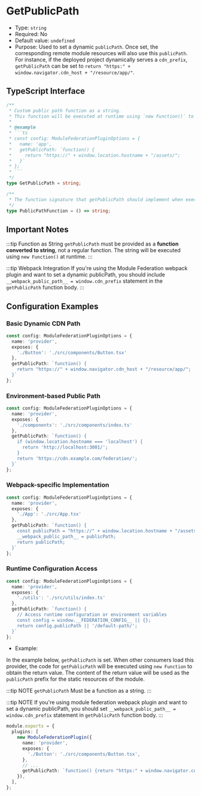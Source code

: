 # GetPublicPath

- Type: `string`
- Required: No
- Default value: `undefined`
- Purpose: Used to set a dynamic `publicPath`. Once set, the corresponding remote module resources will also use this `publicPath`. For instance, if the deployed project dynamically serves a `cdn_prefix`, `getPublicPath` can be set to `return "https:" + window.navigator.cdn_host + "/resource/app/"`.

## TypeScript Interface

```ts
/**
 * Custom public path function as a string.
 * This function will be executed at runtime using `new Function()` to determine the dynamic publicPath.
 * 
 * @example
 * ```ts
 * const config: ModuleFederationPluginOptions = {
 *   name: 'app',
 *   getPublicPath: `function() {
 *     return "https://" + window.location.hostname + "/assets/";
 *   }`
 * };
 * ```
 */
type GetPublicPath = string;

/**
 * The function signature that getPublicPath should implement when executed at runtime
 */
type PublicPathFunction = () => string;
```

## Important Notes

:::tip Function as String
`getPublicPath` must be provided as a **function converted to string**, not a regular function. The string will be executed using `new Function()` at runtime.
:::

:::tip Webpack Integration
If you're using the Module Federation webpack plugin and want to set a dynamic publicPath, you should include `__webpack_public_path__ = window.cdn_prefix` statement in the `getPublicPath` function body.
:::

## Configuration Examples

### Basic Dynamic CDN Path

```ts
const config: ModuleFederationPluginOptions = {
  name: 'provider',
  exposes: {
    './Button': './src/components/Button.tsx'
  },
  getPublicPath: `function() {
    return "https://" + window.navigator.cdn_host + "/resource/app/";
  }`
};
```

### Environment-based Public Path

```ts
const config: ModuleFederationPluginOptions = {
  name: 'provider',
  exposes: {
    './components': './src/components/index.ts'
  },
  getPublicPath: `function() {
    if (window.location.hostname === 'localhost') {
      return 'http://localhost:3001/';
    }
    return 'https://cdn.example.com/federation/';
  }`
};
```

### Webpack-specific Implementation

```ts
const config: ModuleFederationPluginOptions = {
  name: 'provider',
  exposes: {
    './App': './src/App.tsx'
  },
  getPublicPath: `function() {
    const publicPath = "https://" + window.location.hostname + "/assets/";
    __webpack_public_path__ = publicPath;
    return publicPath;
  }`
};
```

### Runtime Configuration Access

```ts
const config: ModuleFederationPluginOptions = {
  name: 'provider',
  exposes: {
    './utils': './src/utils/index.ts'
  },
  getPublicPath: `function() {
    // Access runtime configuration or environment variables
    const config = window.__FEDERATION_CONFIG__ || {};
    return config.publicPath || '/default-path/';
  }`
};
```

- Example:

In the example below, `getPublicPath` is set. When other consumers load this provider, the code for `getPublicPath` will be executed using `new Function` to obtain the return value. The content of the return value will be used as the `publicPath` prefix for the static resources of the module.

:::tip NOTE
```getPublicPath``` Must be a function as a string.
:::

:::tip NOTE
If you're using module federation webpack plugin and want to set a dynamic publicPath, you should set `__webpack_public_path__ = window.cdn_prefix` statement in `getPublicPath` function body.
:::

```ts title="rspack.config.ts"
module.exports = {
  plugins: [
    new ModuleFederationPlugin({
      name: 'provider',
      exposes: {
        './Button': './src/components/Button.tsx',
      },
      // ...
      getPublicPath: `function() {return "https:" + window.navigator.cdn_host + "/resource/app/"}`,
    }),
  ],
};
```
